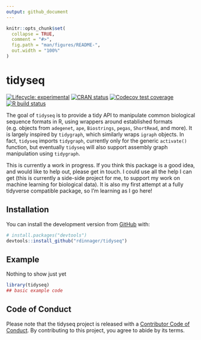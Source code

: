 ```yaml
---
output: github_document
---
```


<!-- README.md is generated from README.Rmd. Please edit that file -->

```r
knitr::opts_chunk$set(
  collapse = TRUE,
  comment = "#>",
  fig.path = "man/figures/README-",
  out.width = "100%"
)
```

# tidyseq

<!-- badges: start -->
[![Lifecycle: experimental](https://img.shields.io/badge/lifecycle-experimental-orange.svg)](https://www.tidyverse.org/lifecycle/#experimental)
[![CRAN status](https://www.r-pkg.org/badges/version/tidyseq)](https://CRAN.R-project.org/package=tidyseq)
[![Codecov test coverage](https://codecov.io/gh/rdinnager/tidyseq/branch/master/graph/badge.svg)](https://codecov.io/gh/rdinnager/tidyseq?branch=master)
[![R build status](https://github.com/rdinnager/tidyseq/workflows/R-CMD-check/badge.svg)](https://github.com/rdinnager/tidyseq/actions)
<!-- badges: end -->

The goal of `tidyseq` is to provide a tidy API to manipulate common biological sequence formats in R, using wrappers around established formats (e.g. objects from `adegenet`, `ape`, `Biostrings`, `pegas`, `ShortRead`, and more). It is largely inspired by `tidygraph`, which similarly wraps `igraph` objects. In fact, `tidyseq` imports `tidygraph`, currently only for the generic `activate()` function, but eventually `tidyseq` will also support assembly graph manipulation using `tidygraph`.

This is currently a work in progress. If you think this package is a good idea, and would like to help out, please get in touch. I could use all the help I can get (this is currently a side-side project for me, to support my work on machine learning for biological data). It is also my first attempt at a fully tidyverse compatible package, so I'm learning as I go here!

## Installation

You can install the development version from [GitHub](https://github.com/) with:

``` r
# install.packages("devtools")
devtools::install_github("rdinnager/tidyseq")
```
## Example

Nothing to show just yet

```r
library(tidyseq)
## basic example code
```


## Code of Conduct
  
Please note that the tidyseq project is released with a [Contributor Code of Conduct](https://contributor-covenant.org/version/2/0/CODE_OF_CONDUCT.html). By contributing to this project, you agree to abide by its terms.
